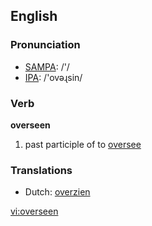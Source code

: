 ==English==

===Pronunciation===
*[[w:SAMPA|SAMPA]]: /'/
*[[w:IPA|IPA]]: /'ovəɻsin/

===Verb===
'''overseen'''

# past participle of to [[oversee]]

===Translations===
*Dutch: [[overzien]]

[[vi:overseen]]